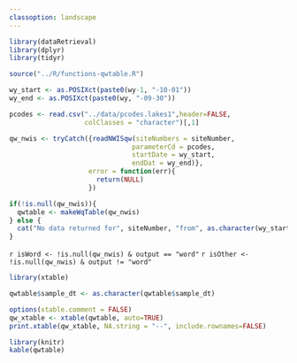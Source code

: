 ```yaml
---
classoption: landscape
---
```


```r
library(dataRetrieval)
library(dplyr)
library(tidyr)

source("../R/functions-qwtable.R")
```

```r
wy_start <- as.POSIXct(paste0(wy-1, "-10-01"))
wy_end <- as.POSIXct(paste0(wy, "-09-30"))

pcodes <- read.csv("../data/pcodes.lakes1",header=FALSE,
                   colClasses = "character")[,1]

qw_nwis <- tryCatch({readNWISqw(siteNumbers = siteNumber, 
                               parameterCd = pcodes, 
                               startDate = wy_start, 
                               endDat = wy_end)},
                    error = function(err){
                      return(NULL)
                    })

if(!is.null(qw_nwis)){
  qwtable <- makeWqTable(qw_nwis)
} else {
  cat("No data returned for", siteNumber, "from", as.character(wy_start), "to", as.character(wy_end))
}
```

`r isWord <- !is.null(qw_nwis) & output == "word"`
`r isOther <- !is.null(qw_nwis) & output != "word"`

```r
library(xtable)

qwtable$sample_dt <- as.character(qwtable$sample_dt)

options(xtable.comment = FALSE)
qw_xtable <- xtable(qwtable, auto=TRUE)
print.xtable(qw_xtable, NA.string = "--", include.rownames=FALSE)
```


```r
library(knitr)
kable(qwtable)
```
